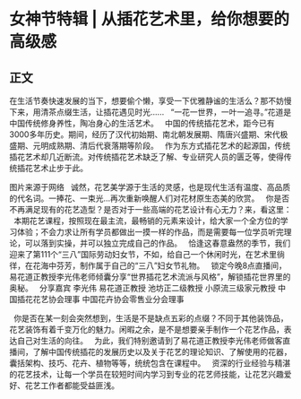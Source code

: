 # 女神节特辑 | 从插花艺术里，给你想要的高级感
## 正文
在生活节奏快速发展的当下，想要偷个懒，享受一下优雅静谧的生活么？那不妨慢下来，用清茶点缀生活，让插花遇见时光......
 
“一花一世界，一叶一追寻。”花道是中国传统修身养性，陶冶身心的生活艺术。
 
中国的传统插花艺术，距今已有3000多年历史。期间，经历了汉代初始期、南北朝发展期、隋唐兴盛期、宋代极盛期、元明成熟期、清后代衰落期等阶段。
 
作为东方式插花艺术的起源国，传统插花艺术却几近断流。对传统插花艺术缺乏了解、专业研究人员的匮乏等，使得传统插花艺术止步于此。
 

图片来源于网络
 
诚然，花艺美学源于生活的灵感，也是现代生活有温度、高品质的代名词。一捧花、一束光...再次重新唤醒人们对花材原生态美的欣赏。
 
你是否不再满足现有的花艺造型？是否对于一些高端的花艺设计有心无力？来，看这里：
 
本期花艺课程，按照现在最主流，最畅销的元素来设计，给大家一个全方位的学习体验；不会力求让所有学员都做出一摸一样的作品，而是需要每一位学员听完理论，可以落到实操，并可以独立完成自己的作品。
 
恰逢这春意盎然的季节，我们迎来了第111个“三八”国际劳动妇女节，不如，给自己一个休闲时光，在艺术里徜徉，在花海中芬芳，制作属于自己的“三八”妇女节礼物。
 
锁定今晚8点直播间，易花道正教授李光伟老师倾囊分享“世界插花艺术流派与风格”，解锁插花世界里的奥秘。
 
分享嘉宾
李光伟
易花道正教授
池坊正二级教授
小原流三级家元教授
中国插花花艺协会理事
中国花卉协会零售业分会理事

 
你是否在某一刻会突然想到，生活是不是缺点五彩的点缀？不同于其他装饰品，花艺装饰有着千变万化的魅力。闲暇之余，是不是想要亲手制作一个花艺作品，表达自己对生活的向往。
 
为此，我们特别邀请到了易花道正教授李光伟老师做客直播间，了解中国传统插花的发展历史以及关于花艺的理论知识、了解使用的花器，囊括架构、技巧、花卉、植物等等，统统包含在课程中。
 
资深的行业经验与精湛的花艺技术，让每一个学员在较短时间内学习到专业的花艺师技能，让花艺兴趣爱好、花艺工作者都能受益匪浅。

 

